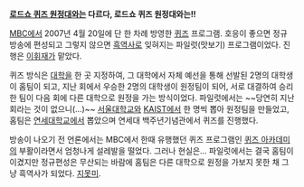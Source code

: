 '''[[로드쇼 퀴즈 원정대]]와는 다르다, 로드쇼 퀴즈 원정대와는!!'''

[[MBC]]에서 2007년 4월 20일에 단 한 차례 방영한 [[퀴즈]] 프로그램. 호응이 좋으면 정규 방송에 편성되고 그렇지 않으면 [[흑역사]]로 잊혀지는 파일럿(맛보기) 프로그램이었다. 진행은 [[이휘재]]가 맡았다.

퀴즈 방식은 [[대학]]을 한 곳 지정하여, 그 대학에서 자체 예선을 통해 선발된 2명의 대학생이 홈팀이 되고, 지난 회에서 우승한 2명의 대학생이 원정팀이 되어, 서로 대결하여 승리한 팀이 다음 회에 다른 대학으로 원정을 가는 방식이었다. 파일럿에서는 ~~당연히 지난 회라는 것이 없으니(…)~~ [[서울대학교]]와 [[KAIST]]에서 한 명씩 뽑아 원정팀을 만들었고, 홈팀은 [[연세대학교]]에서 뽑았으며 연세대 백주년기념관에서 퀴즈를 진행했다.

방송이 나오기 전 언론에서는 MBC에서 한때 유행했던 퀴즈 프로그램인 [[퀴즈 아카데미]]의 부활이라면서 엄청나게 설레발을 떨었다. 그러나 현실은... 파일럿에서는 결국 홈팀이 이겼지만 정규편성은 무산되는 바람에 홈팀은 다른 대학으로 원정을 가보지 못한 채 그냥 흑역사가 되었다. [[지못미]].
